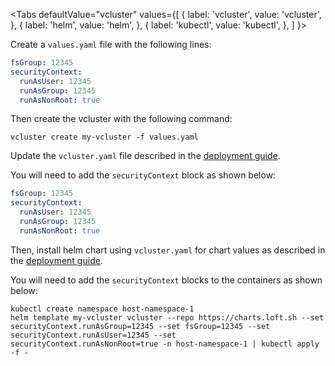 
<Tabs
  defaultValue="vcluster"
  values={[
    { label: 'vcluster', value: 'vcluster', },
    { label: 'helm', value: 'helm', },
    { label: 'kubectl', value: 'kubectl', },
  ]
}>
<TabItem value="vcluster">

Create a `values.yaml` file with the following lines:

```yaml
fsGroup: 12345
securityContext:
  runAsUser: 12345
  runAsGroup: 12345
  runAsNonRoot: true

```

Then create the vcluster with the following command:
```
vcluster create my-vcluster -f values.yaml
```

</TabItem>
<TabItem value="helm">

Update the `vcluster.yaml` file described in the [deployment guide](../getting-started/deployment.mdx).

You will need to add the `securityContext` block as shown below:

```yaml
fsGroup: 12345
securityContext:
  runAsUser: 12345
  runAsGroup: 12345
  runAsNonRoot: true
```

Then, install helm chart using `vcluster.yaml` for chart values as described in the [deployment guide](../getting-started/deployment.mdx).

</TabItem>
<TabItem value="kubectl">

You will need to add the `securityContext` blocks to the containers as shown below:

```
kubectl create namespace host-namespace-1
helm template my-vcluster vcluster --repo https://charts.loft.sh --set securityContext.runAsGroup=12345 --set fsGroup=12345 --set securityContext.runAsUser=12345 --set securityContext.runAsNonRoot=true -n host-namespace-1 | kubectl apply -f -
```
</TabItem>
</Tabs>
